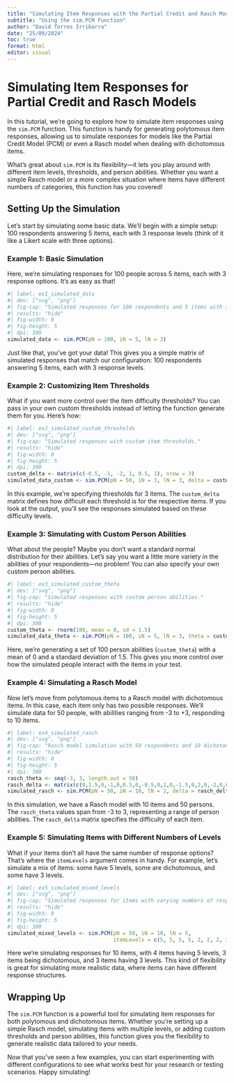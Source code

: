 ```yaml
---
title: "Simulating Item Responses with the Partial Credit and Rasch Models"
subtitle: "Using the sim.PCM Function"
author: "David Torres Irribarra"
date: "25/09/2024"
toc: true
format: html
editor: visual
---
```


# Simulating Item Responses for Partial Credit and Rasch Models

In this tutorial, we're going to explore how to simulate item responses using the `sim.PCM` function. This function is handy for generating polytomous item responses, allowing us to simulate responses for models like the Partial Credit Model (PCM) or even a Rasch model when dealing with dichotomous items.

What's great about `sim.PCM` is its flexibility—it lets you play around with different item levels, thresholds, and person abilities. Whether you want a simple Rasch model or a more complex situation where items have different numbers of categories, this function has you covered!

## Setting Up the Simulation

Let’s start by simulating some basic data. We'll begin with a simple setup: 100 respondents answering 5 items, each with 3 response levels (think of it like a Likert scale with three options).

### Example 1: Basic Simulation

Here, we’re simulating responses for 100 people across 5 items, each with 3 response options. It's as easy as that!

```r
#| label: ex1_simulated_data
#| dev: ["svg", "png"]
#| fig-cap: "Simulated responses for 100 respondents and 5 items with 3 levels."
#| results: "hide"
#| fig-width: 8
#| fig-height: 5
#| dpi: 300
simulated_data <- sim.PCM(pN = 100, iN = 5, lN = 3)
```

Just like that, you’ve got your data! This gives you a simple matrix of simulated responses that match our configuration: 100 respondents answering 5 items, each with 3 response levels.

### Example 2: Customizing Item Thresholds

What if you want more control over the item difficulty thresholds? You can pass in your own custom thresholds instead of letting the function generate them for you. Here's how:

```r
#| label: ex2_simulated_custom_thresholds
#| dev: ["svg", "png"]
#| fig-cap: "Simulated responses with custom item thresholds."
#| results: "hide"
#| fig-width: 8
#| fig-height: 5
#| dpi: 300
custom_delta <- matrix(c(-0.5, -1, -2, 1, 0.5, 1), nrow = 3)
simulated_data_custom <- sim.PCM(pN = 50, iN = 3, lN = 3, delta = custom_delta)
```

In this example, we're specifying thresholds for 3 items. The `custom_delta` matrix defines how difficult each threshold is for the respective items. If you look at the output, you’ll see the responses simulated based on these difficulty levels.

### Example 3: Simulating with Custom Person Abilities

What about the people? Maybe you don’t want a standard normal distribution for their abilities. Let’s say you want a little more variety in the abilities of your respondents—no problem! You can also specify your own custom person abilities.

```r
#| label: ex3_simulated_custom_theta
#| dev: ["svg", "png"]
#| fig-cap: "Simulated responses with custom person abilities."
#| results: "hide"
#| fig-width: 8
#| fig-height: 5
#| dpi: 300
custom_theta <- rnorm(100, mean = 0, sd = 1.5)
simulated_data_theta <- sim.PCM(pN = 100, iN = 5, lN = 3, theta = custom_theta)
```

Here, we’re generating a set of 100 person abilities (`custom_theta`) with a mean of 0 and a standard deviation of 1.5. This gives you more control over how the simulated people interact with the items in your test.

### Example 4: Simulating a Rasch Model

Now let’s move from polytomous items to a Rasch model with dichotomous items. In this case, each item only has two possible responses. We'll simulate data for 50 people, with abilities ranging from -3 to +3, responding to 10 items.

```r
#| label: ex4_simulated_rasch
#| dev: ["svg", "png"]
#| fig-cap: "Rasch model simulation with 50 respondents and 10 dichotomous items."
#| results: "hide"
#| fig-width: 8
#| fig-height: 5
#| dpi: 300
rasch_theta <- seq(-3, 3, length.out = 50)
rasch_delta <- matrix(c(0,1.5,0,-1,0,0.5,0,-0.5,0,1,0,-1.5,0,2,0,-2,0,0.8,0,-0.8), ncol = 2, byrow = TRUE)
simulated_rasch <- sim.PCM(pN = 50, iN = 10, lN = 2, delta = rasch_delta, theta = rasch_theta)
```

In this simulation, we have a Rasch model with 10 items and 50 persons. The `rasch_theta` values span from -3 to 3, representing a range of person abilities. The `rasch_delta` matrix specifies the difficulty of each item.

### Example 5: Simulating Items with Different Numbers of Levels

What if your items don’t all have the same number of response options? That’s where the `itemLevels` argument comes in handy. For example, let’s simulate a mix of items: some have 5 levels, some are dichotomous, and some have 3 levels.

```r
#| label: ex5_simulated_mixed_levels
#| dev: ["svg", "png"]
#| fig-cap: "Simulated responses for items with varying numbers of response levels."
#| results: "hide"
#| fig-width: 8
#| fig-height: 5
#| dpi: 300
simulated_mixed_levels <- sim.PCM(pN = 50, iN = 10, lN = 5, 
                                  itemLevels = c(5, 5, 5, 5, 2, 2, 2, 3, 3, 3))
```

Here we’re simulating responses for 10 items, with 4 items having 5 levels, 3 items being dichotomous, and 3 items having 3 levels. This kind of flexibility is great for simulating more realistic data, where items can have different response structures.

## Wrapping Up

The `sim.PCM` function is a powerful tool for simulating item responses for both polytomous and dichotomous items. Whether you’re setting up a simple Rasch model, simulating items with multiple levels, or adding custom thresholds and person abilities, this function gives you the flexibility to generate realistic data tailored to your needs.

Now that you’ve seen a few examples, you can start experimenting with different configurations to see what works best for your research or testing scenarios. Happy simulating!